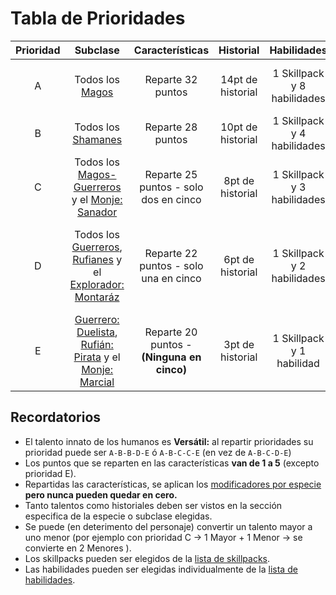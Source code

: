 # Tabla de Prioridades

| Prioridad |                                                                               Subclase                                                                               |              Características               |     Historial     |         Habilidades         |                    Talentos                    |
| :-------: | :------------------------------------------------------------------------------------------------------------------------------------------------------------------: | :----------------------------------------: | :---------------: | :-------------------------: | :--------------------------------------------: |
|     A     |                                                              Todos los [Magos](/docs/list-classes/mage)                                                              |             Reparte 32 puntos              | 14pt de historial | 1 Skillpack y 8 habilidades |              2 Mayores + 1 Menor               |
|     B     |                                                           Todos los [Shamanes](/docs/list-classes/shaman)                                                            |             Reparte 28 puntos              | 10pt de historial | 1 Skillpack y 4 habilidades |              1 Mayor + 2 Menores               |
|     C     |                             Todos los [Magos-Guerreros](/docs/list-classes/w-mage) y el [Monje: Sanador](/docs/list-classes/monk/healer)                             |   Reparte 25 puntos - solo dos en cinco    | 8pt de historial  | 1 Skillpack y 3 habilidades |               1 Mayor + 1 Menor                |
|     D     |      Todos los [Guerreros](/docs/list-classes/warrior), [Rufianes](/docs/list-classes/ruffian) y el [Explorador: Montaráz](/docs/list-classes/explorer/ranger)       |   Reparte 22 puntos - solo una en cinco    | 6pt de historial  | 1 Skillpack y 2 habilidades | 1 Mayor ó 2 Menores (NO puede elegir caminos!) |
|     E     | [Guerrero: Duelista](/docs/list-classes/warrior/duelist), [Rufián: Pirata](/docs/list-classes/ruffian/pirate) y el [Monje: Marcial](/docs/list-classes/monk/martial) | Reparte 20 puntos - **(Ninguna en cinco)** | 3pt de historial  |  1 Skillpack y 1 habilidad  |       1 Menor (NO puede elegir caminos!)       |

## Recordatorios

- El talento innato de los humanos es **Versátil:** al repartir prioridades su prioridad puede ser `A-B-B-D-E` ó `A-B-C-C-E` (en vez de `A-B-C-D-E`)
- Los puntos que se reparten en las características **van de 1 a 5** (excepto prioridad E).
- Repartidas las características, se aplican los [modificadores por especie](/docs/character-creation/creation-tables/TC2) **pero nunca pueden quedar en cero.**
- Tanto talentos como historiales deben ser vistos en la sección especifica de la especie o subclase elegidas.
- Se puede (en deterimento del personaje) convertir un talento mayor a uno menor (por ejemplo con prioridad C -> 1 Mayor + 1 Menor -> se convierte en 2 Menores ).
- Los skillpacks pueden ser elegidos de la [lista de skillpacks](/docs/list-skills/grouped).
- Las habilidades pueden ser elegidas individualmente de la [lista de habilidades](/docs/list-skills/individual).
